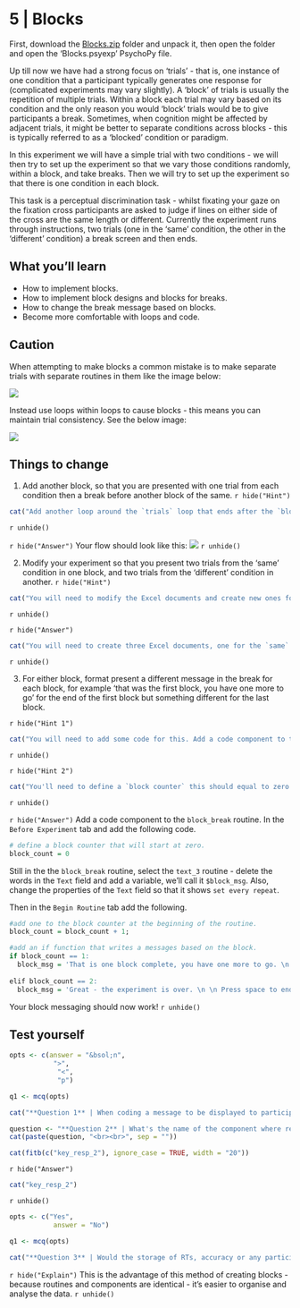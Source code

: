 # 5 | Blocks {.unnumbered} 

First, download the [Blocks.zip](PsychoPy/5.Blocks.zip) folder and unpack it, then open the folder and open the 'Blocks.psyexp' PsychoPy file. 

Up till now we have had a strong focus on 'trials' - that is, one instance of one condition that a participant typically generates one response for (complicated experiments may vary slightly). A 'block' of trials is usually the repetition of multiple trials. Within a block each trial may vary based on its condition and the only reason you would 'block' trials would be to give participants a break. Sometimes, when cognition might be affected by adjacent trials, it might be better to separate conditions across blocks - this is typically referred to as a 'blocked' condition or paradigm. 

In this experiment we will have a simple trial with two conditions - we will then try to set up the experiment so that we vary those conditions randomly, within a block, and take breaks. Then we will try to set up the experiment so that there is one condition in each block. 

This task is a perceptual discrimination task - whilst fixating your gaze on the fixation cross participants are asked to judge if lines on either side of the cross are the same length or different. Currently the experiment runs through instructions, two trials (one in the 'same' condition, the other in the 'different' condition) a break screen and then ends. 

## What you'll learn

- How to implement blocks. 
- How to implement block designs and blocks for breaks. 
- How to change the break message based on blocks. 
- Become more comfortable with loops and code. 


::: {.callout-caution collapse="true"}
## Caution
When attempting to make blocks a common mistake is to make separate trials with separate routines in them like the image below:

![](images/blocks.png)

Instead use loops within loops to cause blocks - this means you can maintain trial consistency. See the below image: 


![](images/blocks_correct.png)

:::

## Things to change

1. Add another block, so that you are presented with one trial from each condition then a break before another block of the same. 
`r hide("Hint")`
```r
cat("Add another loop around the `trials` loop that ends after the `block_break` routine - call this loop `block`.")
```
`r unhide()`

`r hide("Answer")`
Your flow should look like this: 
![](images/block1.png)
`r unhide()`

2. Modify your experiment so that you present two trials from the 'same' condition in one block, and two trials from the 'different' condition in another. 
`r hide("Hint")`
```r
cat("You will need to modify the Excel documents and create new ones for this to work. You'll need three files in total.")
```
`r unhide()`

`r hide("Answer")`
```r
cat("You will need to create three Excel documents, one for the `same` trials and one for the `different` trials. In a third document - call it `blocks.xlsx`, provide the names of the new Excel document in a column called conditions (remember to use `.xlsx` in the name). In the `trials` loop refernce the file names by entering `$conditions`. Finally, in the `block` loop load the file `blocks`.")
```
`r unhide()`


3. For either block, format present a different message in the break for each block, for example 'that was the first block, you have one more to go' for the end of the first block but something different for the last block. 

`r hide("Hint 1")`
```r
cat("You will need to add some code for this. Add a code component to the `block_break` routine. Check back to the [feedback](SimonFeedback.qmd) task and look at how you defined a message using code")
```
`r unhide()`

`r hide("Hint 2")`
```r
cat("You'll need to define a `block counter` this should equal to zero when the experiment starts but add one as each block passes.")
```
`r unhide()`

`r hide("Answer")`
Add a code component to the `block_break` routine. In the `Before Experiment` tab and add the following code. 
```r
# define a block counter that will start at zero.
block_count = 0
```

Still in the the `block_break` routine, select the `text_3` routine - delete the words in the `Text` field and add a variable, we'll call it `$block_msg`. Also, change the properties of the `Text` field so that it shows `set every repeat`.

Then in the `Begin Routine` tab add the following. 
```r
#add one to the block counter at the beginning of the routine. 
block_count = block_count + 1;

#add an if function that writes a messages based on the block. 
if block_count == 1:
  block_msg = 'That is one block complete, you have one more to go. \n \n Press space when you are ready to start'
  
elif block_count == 2:
  block_msg = 'Great - the experiment is over. \n \n Press space to end the experiment.'
```
Your block messaging should now work! 
`r unhide()`


## Test yourself

```r

opts <- c(answer = "&bsol;n", 
           ">", 
            "<", 
            "p")

q1 <- mcq(opts)

cat("**Question 1** | When coding a message to be displayed to participants, as in this experiment, what do you type to force a new line in the text?","<br><br>", q1)
```

```r
question <- "**Question 2** | What's the name of the component where reaction times to same/different jusdgments are stored? "
cat(paste(question, "<br><br>", sep = ""))

cat(fitb(c("key_resp_2"), ignore_case = TRUE, width = "20"))

```

`r hide("Answer")`
```r
cat("key_resp_2")
```
`r unhide()`


```r

opts <- c("Yes", 
           answer = "No")

q1 <- mcq(opts)

cat("**Question 3** | Would the storage of RTs, accuracy or any participant data change as a function of which block is running?","<br><br>", q1)
```

`r hide("Explain")`
This is the advantage of this method of creating blocks - because routines and components are identical - it's easier to organise and analyse the data. 
`r unhide()`


